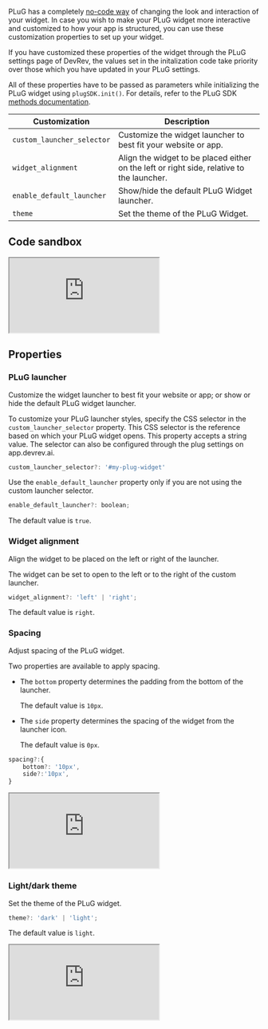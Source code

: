 PLuG has a completely [no-code way](https://docs.devrev.ai/plug/customize#branding-style-and-layout) of changing the look and interaction of your widget. In case you wish to make your PLuG widget more interactive and customized to how your app is structured, you can use these customization properties to set up your widget.

<Callout intent="info">
If you have customized these properties of the widget through the PLuG settings page of DevRev, the values set in the initalization code take priority over those which you have updated in your PLuG settings.
</Callout>

All of these properties have to be passed as parameters while initializing the PLuG widget using `plugSDK.init()`. For details, refer to the PLuG SDK [methods documentation](./methods).

| Customization              | Description                                                                               |
| -------------------------- | ----------------------------------------------------------------------------------------- |
| `custom_launcher_selector` | Customize the widget launcher to best fit your website or app.                            |
| `widget_alignment`         | Align the widget to be placed either on the left or right side, relative to the launcher. |
| `enable_default_launcher`  | Show/hide the default PLuG Widget launcher.                                               |
| `theme`                    | Set the theme of the PLuG Widget.                                                         |

## Code sandbox

<iframe src="https://codesandbox.io/embed/cusotmized-plug-ggl2m3?fontsize=14&hidenavigation=1&module=%2Fsrc%2FApp.js&theme=dark&view=preview&hidedevtools=1"
     style={{width:'100%', height:'600px', border:'0', borderRadius: '4px', overflow:'hidden'}}
     title="CUSOTMIZED_PLUG"
     allow="accelerometer; ambient-light-sensor; camera; encrypted-media; geolocation; gyroscope; hid; microphone; midi; payment; usb; vr; xr-spatial-tracking"
     sandbox="allow-forms allow-modals allow-popups allow-presentation allow-same-origin allow-scripts"
   ></iframe>

## Properties

### PLuG launcher

Customize the widget launcher to best fit your website or app; or show or hide the default PLuG widget launcher.

To customize your PLuG launcher styles, specify the CSS selector in the `custom_launcher_selector` property. This CSS selector is the reference based on which your PLuG widget opens. This property accepts a string value. The selector can also be configured through the plug settings on app.devrev.ai.

```jsx
custom_launcher_selector?: '#my-plug-widget'
```

Use the `enable_default_launcher` property only if you are not using the custom launcher selector.

```jsx
enable_default_launcher?: boolean;
```

The default value is `true`.

### Widget alignment

Align the widget to be placed on the left or right of the launcher.

The widget can be set to open to the left or to the right of the custom launcher.

```jsx
widget_alignment?: 'left' | 'right';
```

The default value is `right`.

### Spacing

Adjust spacing of the PLuG widget.

Two properties are available to apply spacing.

- The `bottom` property determines the padding from the bottom of the launcher.

  The default value is `10px`.


- The `side` property determines the spacing of the widget from the launcher icon.

  The default value is `0px`.


```jsx
spacing?:{
    bottom?: '10px',
    side?:'10px',
}
```

<iframe src="https://codesandbox.io/embed/customisation-spacing-xgl24n?fontsize=14&hidenavigation=1&module=%2Fsrc%2Fspacing.js&theme=dark&view=preview&hidedevtools=1"
     style={{width:'100%', height:'600px', border:'0', borderRadius: '4px', overflow:'hidden'}}
     title="customisation_spacing"
     allow="accelerometer; ambient-light-sensor; camera; encrypted-media; geolocation; gyroscope; hid; microphone; midi; payment; usb; vr; xr-spatial-tracking"
     sandbox="allow-forms allow-modals allow-popups allow-presentation allow-same-origin allow-scripts"
   ></iframe>

### Light/dark theme

Set the theme of the PLuG widget.

```jsx
theme?: 'dark' | 'light';
```

The default value is `light`.

<iframe src="https://codesandbox.io/embed/theme-changer-sdflmz?fontsize=14&hidenavigation=1&module=%2Fsrc%2FApp.js&theme=dark&view=preview&hidedevtools=1"
     style={{width:'100%', height:'600px', border:'0', borderRadius: '4px', overflow:'hidden'}}
     title="THEME_CHANGER"
     allow="accelerometer; ambient-light-sensor; camera; encrypted-media; geolocation; gyroscope; hid; microphone; midi; payment; usb; vr; xr-spatial-tracking"
     sandbox="allow-forms allow-modals allow-popups allow-presentation allow-same-origin allow-scripts"
   ></iframe>
